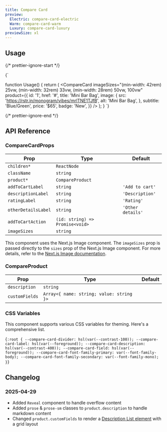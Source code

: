 ```yaml
---
title: Compare Card
preview:
  Electric: compare-card-electric
  Warm: compare-card-warm
  Luxury: compare-card-luxury
previewSize: xl
---
```


## Usage

{/* prettier-ignore-start */}

<CodeBlock lang="ts">{`

function Usage() {
    return (
      <CompareCard
        imageSizes="(min-width: 42rem) 25vw, (min-width: 32rem) 33vw, (min-width: 28rem) 50vw, 100vw"
        product={{
          id: '1',
          href: '#',
          title: 'Mini Bar Bag',
          image: {
            src: 'https://rstr.in/monogram/vibes/mrlTNE1TJfB',
            alt: 'Mini Bar Bag',
          },
          subtitle: 'Blue/Green',
          price: '$65',
          badge: 'New',
        }}
      />
    );
}
`}
</CodeBlock>

{/* prettier-ignore-end */}

## API Reference

### CompareCardProps

| Prop                | Type                                                           | Default           |
| ------------------- | -------------------------------------------------------------- | ----------------- |
| `children*`         | `ReactNode`                                                    |                   |
| `className`         | `string`                                                       |                   |
| `product*`          | `CompareProduct` <Tooltip content="See CompareProduct below"/> |                   |
| `addToCartLabel`    | `string`                                                       | `'Add to cart'`   |
| `descriptionLabel`  | `string`                                                       | `'Description'`   |
| `ratingLabel`       | `string`                                                       | `'Rating'`        |
| `otherDetailsLabel` | `string`                                                       | `'Other details'` |
| `addToCartAction`   | `(id: string) => Promise<void>`                                |                   |
| `imageSizes`        | `string`                                                       |                   |

This component uses the Next.js Image component. The `imageSizes` prop is passed directly to the `sizes` prop of the Next.js Image component. For more details, refer to the [Next.js Image documentation](https://nextjs.org/docs/pages/api-reference/components/image#sizes).

### CompareProduct

| Prop           | Type                                     | Default |
| -------------- | ---------------------------------------- | ------- |
| `description`  | `string`                                 |         |
| `customFields` | `Array<{ name: string; value: string }>` |         |

### CSS Variables

This component supports various CSS variables for theming. Here's a comprehensive list.

<CodeBlock lang="css">{`
:root {
    --compare-card-divider: hsl(var(--contrast-100));
    --compare-card-label: hsl(var(--foreground));
    --compare-card-description: hsl(var(--contrast-400));
    --compare-card-field: hsl(var(--foreground));
    --compare-card-font-family-primary: var(--font-family-body);
    --compare-card-font-family-secondary: var(--font-family-mono);
}
`}</CodeBlock>

## Changelog

### 2025-04-29

- Added `Reveal` component to handle overflow content
- Added `prose` & `prose-sm` classes to `product.description` to handle markdown content
- Changed `product.customFields` to render a [Description List element](https://developer.mozilla.org/en-US/docs/Web/HTML/Reference/Elements/dl) with a grid layout
